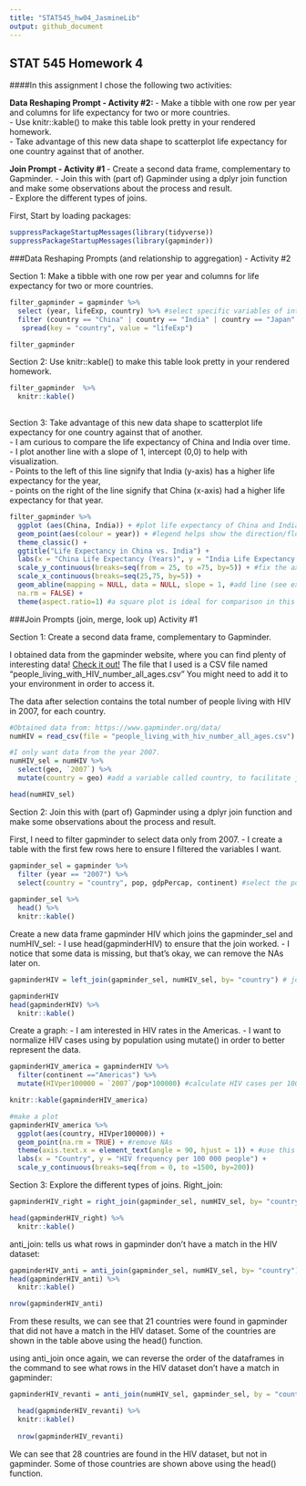 ```yaml
---
title: "STAT545_hw04_JasmineLib"
output: github_document
---
```

## STAT 545 Homework 4

####In this assignment I chose the following two activities:   

**Data Reshaping Prompt - Activity #2:   **
- Make a tibble with one row per year and columns for life expectancy for two or more countries.  
- Use knitr::kable() to make this table look pretty in your rendered homework.  
- Take advantage of this new data shape to scatterplot life expectancy for one country against that of another.  

**Join Prompt - Activity #1  **
- Create a second data frame, complementary to Gapminder. 
- Join this with (part of) Gapminder using a dplyr join function and make some observations about the process and result.   
- Explore the different types of joins.   



First, Start by loading packages:   
```r
suppressPackageStartupMessages(library(tidyverse)) 
suppressPackageStartupMessages(library(gapminder))
```


###Data Reshaping Prompts (and relationship to aggregation) - Activity #2

Section 1: Make a tibble with one row per year and columns for life expectancy for two or more countries.
```r
filter_gapminder = gapminder %>% 
  select (year, lifeExp, country) %>% #select specific variables of interest
  filter (country == "China" | country == "India" | country == "Japan" ) %>% #select countries of interest
   spread(key = "country", value = "lifeExp")

filter_gapminder

```


Section 2: Use knitr::kable() to make this table look pretty in your rendered homework.  
```r
filter_gapminder  %>% 
  knitr::kable()
  

```

Section 3: Take advantage of this new data shape to scatterplot life expectancy for one country against that of another.  
- I am curious to compare the life expectancy of China and India over time.   
- I plot another line with a slope of 1, intercept (0,0) to help with visualization.   
- Points to the left of this line signify that India (y-axis) has a higher life expectancy for the year,  
- points on the right of the line signify that China (x-axis) had a higher life expectancy for that year.   

```r

filter_gapminder %>% 
  ggplot (aes(China, India)) + #plot life expectancy of China and India
  geom_point(aes(colour = year)) + #legend helps show the direction/flow of time
  theme_classic() + 
  ggtitle("Life Expectancy in China vs. India") +
  labs(x = "China Life Expectancy (Years)", y = "India Life Expectancy (Years)") +
  scale_y_continuous(breaks=seq(from = 25, to =75, by=5)) + #fix the axis tick marks
  scale_x_continuous(breaks=seq(25,75, by=5)) +
  geom_abline(mapping = NULL, data = NULL, slope = 1, #add line (see explanation above)
  na.rm = FALSE) +
  theme(aspect.ratio=1) #a square plot is ideal for comparison in this plot. 
```



###Join Prompts (join, merge, look up) Activity #1

Section 1: Create a second data frame, complementary to Gapminder.   

I obtained data from the gapminder website, where you can find plenty of interesting data! [Check it out!](https://www.gapminder.org/data/)
The file that I used is a CSV file named "people_living_with_HIV_number_all_ages.csv" You might need to add it to your environment in order to access it. 

The data after selection contains the total number of people living with HIV in 2007, for each country. 
```r
#Obtained data from: https://www.gapminder.org/data/
numHIV = read_csv(file = "people_living_with_hiv_number_all_ages.csv")

#I only want data from the year 2007. 
numHIV_sel = numHIV %>% 
  select(geo, `2007`) %>% 
  mutate(country = geo) #add a variable called country, to facilitate joining (same variable name)

head(numHIV_sel)


```

Section 2: Join this with (part of) Gapminder using a dplyr join function and make some observations about the process and result.

First, I need to filter gapminder to select data only from 2007. 
- I create a table with the first few rows here to ensure I filtered the variables I want. 
```r
gapminder_sel = gapminder %>% 
  filter (year == "2007") %>% 
  select(country = "country", pop, gdpPercap, continent) #select the population and gdpPercap data for the year 2007. 
  
gapminder_sel %>% 
  head() %>% 
  knitr::kable()

```

Create a new data frame gapminder HIV which joins the gapminder_sel and numHIV_sel: 
- I use head(gapminderHIV) to ensure that the join worked. 
- I notice that some data is missing, but that's okay, we can remove the NAs later on.
```r
gapminderHIV = left_join(gapminder_sel, numHIV_sel, by= "country") # join columns, join by comparing country and geo columns. 

gapminderHIV
head(gapminderHIV) %>% 
  knitr::kable()

```

Create a graph:
- I am interested in HIV rates in the Americas.
- I want to normalize HIV cases using by population using mutate() in order to better represent the data. 
```r

gapminderHIV_america = gapminderHIV %>% 
  filter(continent =="Americas") %>% 
  mutate(HIVper100000 = `2007`/pop*100000) #calculate HIV cases per 100 000 people

knitr::kable(gapminderHIV_america)

#make a plot
gapminderHIV_america %>% 
  ggplot(aes(country, HIVper100000)) + 
  geom_point(na.rm = TRUE) + #remove NAs
  theme(axis.text.x = element_text(angle = 90, hjust = 1)) + #use this to write axis text sideways + 
  labs(x = "Country", y = "HIV frequency per 100 000 people") +  
  scale_y_continuous(breaks=seq(from = 0, to =1500, by=200)) 

```

Section 3: Explore the different types of joins. 
Right_join:
```r
gapminderHIV_right = right_join(gapminder_sel, numHIV_sel, by= "country")

head(gapminderHIV_right) %>% 
  knitr::kable()
```



anti_join: tells us what rows in gapminder don't have a match in the HIV dataset:
```r

gapminderHIV_anti = anti_join(gapminder_sel, numHIV_sel, by= "country")
head(gapminderHIV_anti) %>% 
  knitr::kable()

nrow(gapminderHIV_anti) 
```
From these results, we can see that 21 countries were found in gapminder that did not have a match in the HIV dataset. 
Some of the countries are shown in the table above using the head() function. 


using anti_join once again, we can reverse the order of the dataframes in the command to see what rows in the HIV dataset don't have a match in gapminder:
```r
gapminderHIV_revanti = anti_join(numHIV_sel, gapminder_sel, by = "country" )

  head(gapminderHIV_revanti) %>% 
  knitr::kable()
  
  nrow(gapminderHIV_revanti)
```
We can see that 28 countries are found in the HIV dataset, but not in gapminder. Some of those countries are shown above using the head() function. 


